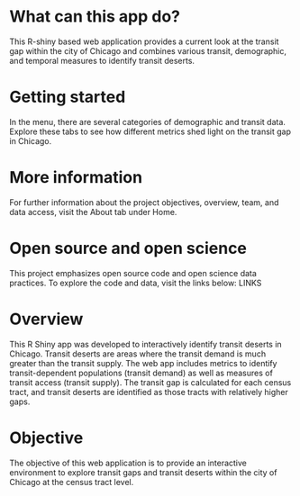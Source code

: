 # What can this app do?
This R-shiny based web application provides a current look at the transit gap within the city of Chicago and combines various transit, demographic, and temporal measures to identify transit deserts.

# Getting started
In the menu, there are several categories of demographic and transit data. Explore these tabs to see how different metrics shed light on the transit gap in Chicago.

# More information
For further information about the project objectives, overview, team, and data access, visit the About tab under Home.

# Open source and open science
This project emphasizes open source code and open science data practices. To explore the code and data, visit the links below: LINKS

# Overview
This R Shiny app was developed to interactively identify transit deserts in Chicago. Transit deserts are areas where the transit demand is much greater than the transit supply. The web app includes metrics to identify transit-dependent populations (transit demand) as well as measures of transit access (transit supply). The transit gap is calculated for each census tract, and transit deserts are identified as those tracts with relatively higher gaps.

# Objective
The objective of this web application is to provide an interactive environment to explore transit gaps and transit deserts within the city of Chicago at the census tract level. 